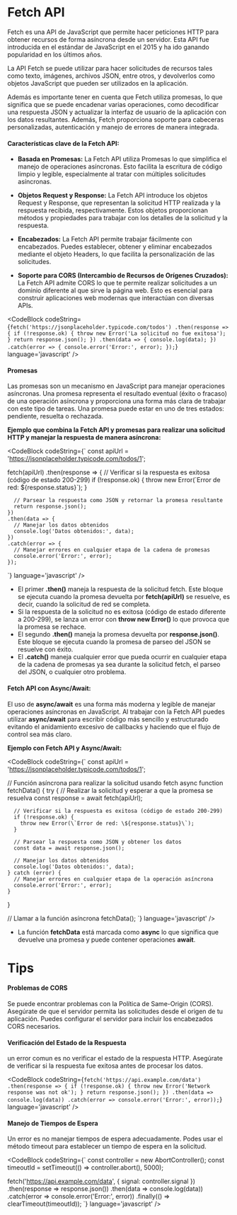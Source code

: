 
# Fetch API

Fetch es una API de JavaScript que permite hacer peticiones HTTP para obtener recursos de forma asíncrona desde un servidor. 
Esta API fue introducida en el estándar de JavaScript en el 2015 y ha ido ganando popularidad en los últimos años.

La API Fetch se puede utilizar para hacer solicitudes de recursos tales como texto, imágenes, archivos JSON, entre otros, y devolverlos como objetos JavaScript que pueden ser 
utilizados en la aplicación.

Además es importante tener en cuenta que Fetch utiliza promesas, lo que significa que se puede encadenar varias operaciones, como decodificar una respuesta JSON y actualizar la 
interfaz de usuario de la aplicación con los datos resultantes. 
Además, Fetch proporciona soporte para cabeceras personalizadas, autenticación y manejo de errores de manera integrada.

#### Características clave de la Fetch API:

- **Basada en Promesas:** La Fetch API utiliza Promesas lo que simplifica el manejo de operaciones asíncronas. Esto facilita la escritura de código limpio y legible, especialmente 
al tratar con múltiples solicitudes asíncronas.

- **Objetos Request y Response:** La Fetch API introduce los objetos Request y Response, que representan la solicitud HTTP realizada y la respuesta recibida, respectivamente. 
Estos objetos proporcionan métodos y propiedades para trabajar con los detalles de la solicitud y la respuesta.

- **Encabezados:** La Fetch API permite trabajar fácilmente con encabezados. Puedes establecer, obtener y eliminar encabezados mediante el objeto Headers, lo que facilita la 
personalización de las solicitudes.

- **Soporte para CORS (Intercambio de Recursos de Orígenes Cruzados):** La Fetch API admite CORS lo que te permite realizar solicitudes a un dominio diferente al que sirve la 
página web. Esto es esencial para construir aplicaciones web modernas que interactúan con diversas APIs.

<CodeBlock
  codeString={`
  fetch('https://jsonplaceholder.typicode.com/todos')
    .then(response => {
      if (!response.ok) {
        throw new Error('La solicitud no fue exitosa');
      }
      return response.json();
    })
    .then(data => {
      console.log(data);
    })
    .catch(error => {
      console.error('Error:', error);
    });
  `} 
  language='javascript'
/>

#### Promesas

Las promesas son un mecanismo en JavaScript para manejar operaciones asíncronas. Una promesa representa el resultado eventual (éxito o fracaso) de una operación asíncrona y 
proporciona una forma más clara de trabajar con este tipo de tareas. Una promesa puede estar en uno de tres estados: pendiente, resuelta o rechazada.

**Ejemplo que combina la Fetch API y promesas para realizar una solicitud HTTP y manejar la respuesta de manera asíncrona:**

<CodeBlock
  codeString={`
  const apiUrl = 'https://jsonplaceholder.typicode.com/todos/1';

  fetch(apiUrl)
    .then(response => {
      // Verificar si la respuesta es exitosa (código de estado 200-299)
      if (!response.ok) {
        throw new Error(\`Error de red: \${response.status}\`);
      }
    
      // Parsear la respuesta como JSON y retornar la promesa resultante
      return response.json();
    })
    .then(data => {
      // Manejar los datos obtenidos
      console.log('Datos obtenidos:', data);
    })
    .catch(error => {
      // Manejar errores en cualquier etapa de la cadena de promesas
      console.error('Error:', error);
    });
  `} 
  language='javascript'
/>

- El primer **.then()** maneja la respuesta de la solicitud fetch. Este bloque se ejecuta cuando la promesa devuelta por **fetch(apiUrl)** se resuelve, es decir, cuando la solicitud de 
red se completa.
- Si la respuesta de la solicitud no es exitosa (código de estado diferente a 200-299), se lanza un error con **throw new Error()** lo que provoca que la promesa se rechace.
- El segundo **.then()** maneja la promesa devuelta por **response.json()**. Este bloque se ejecuta cuando la promesa de parseo del JSON se resuelve con éxito.
- El **.catch()** maneja cualquier error que pueda ocurrir en cualquier etapa de la cadena de promesas ya sea durante la solicitud fetch, el parseo del JSON, o cualquier otro
problema.

#### Fetch API con Async/Await:

El uso de **async/await** es una forma más moderna y legible de manejar operaciones asíncronas en JavaScript. 
Al trabajar con la Fetch API puedes utilizar **async/await** para escribir código más sencillo y estructurado evitando el anidamiento excesivo de callbacks y haciendo que el 
flujo de control sea más claro.

**Ejemplo con Fetch API y Async/Await:**

<CodeBlock
  codeString={`
  const apiUrl = 'https://jsonplaceholder.typicode.com/todos/1';

  // Función asíncrona para realizar la solicitud usando fetch
  async function fetchData() {
    try {
      // Realizar la solicitud y esperar a que la promesa se resuelva
      const response = await fetch(apiUrl);

      // Verificar si la respuesta es exitosa (código de estado 200-299)
      if (!response.ok) {
        throw new Error(\`Error de red: \${response.status}\`);
      }

      // Parsear la respuesta como JSON y obtener los datos
      const data = await response.json();

      // Manejar los datos obtenidos
      console.log('Datos obtenidos:', data);
    } catch (error) {
      // Manejar errores en cualquier etapa de la operación asíncrona
      console.error('Error:', error);
    }
  }

  // Llamar a la función asíncrona
  fetchData();
  `} 
  language='javascript'
/>

- La función **fetchData** está marcada como **async** lo que significa que devuelve una promesa y puede contener operaciones **await**.

# Tips

#### Problemas de CORS

Se puede encontrar problemas con la Política de Same-Origin (CORS).
Asegúrate de que el servidor permita las solicitudes desde el origen de tu aplicación. Puedes configurar el servidor para incluir los encabezados CORS necesarios.

#### Verificación del Estado de la Respuesta

un error comun es no verificar el estado de la respuesta HTTP.
Asegúrate de verificar si la respuesta fue exitosa antes de procesar los datos.

<CodeBlock
  codeString={`
  fetch('https://api.example.com/data')
      .then(response => {
          if (!response.ok) {
              throw new Error('Network response was not ok');
          }
          return response.json();
      })
      .then(data => console.log(data))
      .catch(error => console.error('Error:', error));
  `} 
  language='javascript'
/>

#### Manejo de Tiempos de Espera

Un error es no manejar tiempos de espera adecuadamente.
Podes usar el método timeout para establecer un tiempo de espera en la solicitud.

<CodeBlock
  codeString={`
  const controller = new AbortController();
  const timeoutId = setTimeout(() => controller.abort(), 5000);

  fetch('https://api.example.com/data', { signal: controller.signal })
      .then(response => response.json())
      .then(data => console.log(data))
      .catch(error => console.error('Error:', error))
      .finally(() => clearTimeout(timeoutId));
  `} 
  language='javascript'
/>

